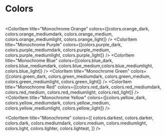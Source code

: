 

<Meta title="⚛️Atoms|🌈 Colors" />

# Colors
#
#
<ColorPalette>
  <ColorItem
    title="Monochrome Primary"
    colors={[colors.primary_dark, colors.primary_mediumdark, colors.primary_medium, colors.primary_mediumlight, colors.primary_light]}
  />
  <ColorItem
    title="Monochrome Secondary"
    colors={[colors.secondary_dark, colors.secondary_mediumdark, colors.secondary_medium, colors.secondary_mediumlight, colors.secondary_light]}
  /><ColorItem
    title="Monochrome Yellow Ocac"
    colors={[colors.yellow_ocac_dark, colors.yellow_ocac_mediumdark, colors.yellow_ocac_medium, colors.yellow_ocac_mediumlight,colors.yellow_ocac_light]}
  />
  <ColorItem
    title="Monochrome Black Ocac"
    colors={[colors.black_ocac_dark, colors.black_ocac_mediumdark, colors.black_ocac_medium,colors.black_ocac_mediumlight, colors.black_ocac_light]}
  />

   <ColorItem
    title="Monochrome Orange"
    colors={[colors.orange_dark, colors.orange_mediumdark, colors.orange_medium, colors.orange_mediumlight, colors.orange_light]}
  />
   <ColorItem
    title="Monochrome Purple"
    colors={[colors.purple_dark, colors.purple_mediumdark, colors.purple_medium, colors.purple_mediumlight, colors.purple_light]}
  />
   <ColorItem
    title="Monochrome Blue"
    colors={[colors.blue_dark, colors.blue_mediumdark, colors.blue_medium,colors.blue_mediumlight,  colors.blue_light]}
  />
   <ColorItem
    title="Monochrome Green"
    colors={[colors.green_dark, colors.green_mediumdark, colors.green_medium, colors.green_mediumlight, colors.green_light]}
  />
   <ColorItem
    title="Monochrome Red"
    colors={[colors.red_dark, colors.red_mediumdark, colors.red_medium, colors.red_mediumlight, colors.red_light]}
  />
   <ColorItem
    title="Monochrome Yellow"
    colors={[colors.yellow_dark, colors.yellow_mediumdark, colors.yellow_medium, colors.yellow_mediumlight, colors.yellow_light]}
  />

  <ColorItem
    title="Monochrome"
    colors={[
      colors.darkest,
      colors.darker,
      colors.dark,
      colors.mediumdark,
      colors.medium,
      colors.mediumlight,
      colors.light,
      colors.lighter,
      colors.lightest,
    ]}
  />
</ColorPalette>
